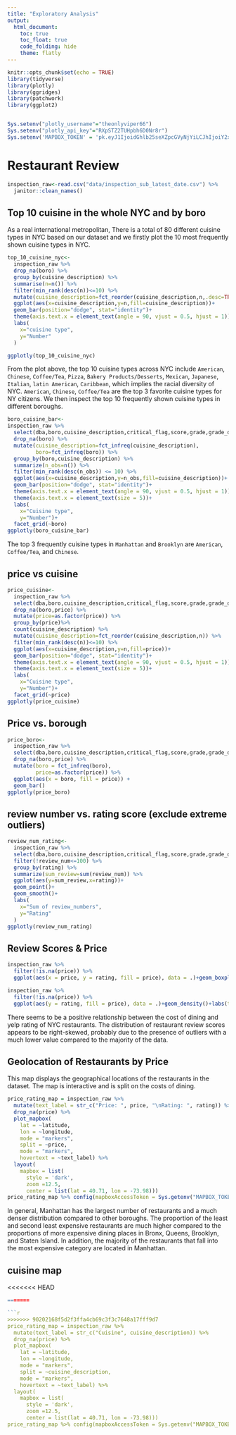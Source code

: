 ```yaml
---
title: "Exploratory Analysis"
output: 
  html_document:
    toc: true
    toc_float: true
    code_folding: hide
    theme: flatly
---
```


```r
knitr::opts_chunk$set(echo = TRUE)
library(tidyverse)
library(plotly)
library(ggridges)
library(patchwork)
library(ggplot2)


Sys.setenv("plotly_username"="theonlyviper66")
Sys.setenv("plotly_api_key"="RXpSTZ2TUHpbh6D0Nr8r")
Sys.setenv('MAPBOX_TOKEN' = 'pk.eyJ1IjoidGhlb25seXZpcGVyNjYiLCJhIjoiY2xiZWY3dmp6MGFyeTNwcXppdzRnYm1nbyJ9.G05d_geqdk2HTTdZRmOmzg')

```

# Restaurant Review 

```r
inspection_raw<-read.csv("data/inspection_sub_latest_date.csv") %>% 
  janitor::clean_names()
```

## Top 10 cuisine in the whole NYC and by boro
As a real international metropolitan, There is a total of 80 different cuisine types in NYC based on our dataset and we firstly plot the 10 most frequently shown cuisine types in NYC.
```r
top_10_cuisine_nyc<-
  inspection_raw %>% 
  drop_na(boro) %>%
  group_by(cuisine_description) %>% 
  summarise(n=n()) %>% 
  filter(min_rank(desc(n))<=10) %>%
  mutate(cuisine_description=fct_reorder(cuisine_description,n,.desc=TRUE)) %>% 
  ggplot(aes(x=cuisine_description,y=n,fill=cuisine_description))+
  geom_bar(position="dodge", stat="identity")+
  theme(axis.text.x = element_text(angle = 90, vjust = 0.5, hjust = 1))+
  labs(
    x="cuisine type",
    y="Number"
  )

ggplotly(top_10_cuisine_nyc)
```

From the plot above, the top 10 cuisine types across NYC include `American`, `Chinese`, `Coffee/Tea`, `Pizza`, `Bakery Products/Desserts`, `Mexican`, `Japanese`, `Italian`, `latin American`, `Caribbean`, which implies the racial diversity of NYC. `American`, `Chinese`, `Coffee/Tea` are the top 3 favorite cuisine types for NY citizens. We then inspect the top 10 frequently shown cuisine types in different boroughs. 

```r
boro_cuisine_bar<-
inspection_raw %>% 
  select(dba,boro,cuisine_description,critical_flag,score,grade,grade_date,inspection_type,latitude,longitude,rating,review_num,price) %>%
  drop_na(boro) %>% 
  mutate(cuisine_description=fct_infreq(cuisine_description),
         boro=fct_infreq(boro)) %>% 
  group_by(boro,cuisine_description) %>%
  summarize(n_obs=n()) %>% 
  filter(min_rank(desc(n_obs)) <= 10) %>%
  ggplot(aes(x=cuisine_description,y=n_obs,fill=cuisine_description))+
  geom_bar(position="dodge", stat="identity")+
  theme(axis.text.x = element_text(angle = 90, vjust = 0.5, hjust = 1))+
  theme(axis.text.x = element_text(size = 5))+
  labs(
    x="Cuisine type",
    y="Number")+
  facet_grid(~boro)
ggplotly(boro_cuisine_bar)
```
The top 3 frequently cuisine types in `Manhattan` and `Brooklyn` are `American`, `Coffee/Tea`, and `Chinese`. 


## price vs cuisine

```r
price_cuisine<-
  inspection_raw %>% 
  select(dba,boro,cuisine_description,critical_flag,score,grade,grade_date,inspection_type,latitude,longitude,rating,review_num,price) %>%
  drop_na(boro,price) %>% 
  mutate(price=as.factor(price)) %>% 
  group_by(price)%>%
  count(cuisine_description) %>%
  mutate(cuisine_description=fct_reorder(cuisine_description,n)) %>%
  filter(min_rank(desc(n))<=10) %>%
  ggplot(aes(x=cuisine_description,y=n,fill=price))+
  geom_bar(position="dodge", stat="identity")+
  theme(axis.text.x = element_text(angle = 90, vjust = 0.5, hjust = 1))+
  theme(axis.text.x = element_text(size = 5))+
  labs(
    x="Cuisine type",
    y="Number")+
  facet_grid(~price)
ggplotly(price_cuisine)
```

## Price vs. borough

```r
price_boro<-
  inspection_raw %>% 
  select(dba,boro,cuisine_description,critical_flag,score,grade,grade_date,inspection_type,latitude,longitude,rating,review_num,price) %>%
  drop_na(boro,price) %>%
  mutate(boro = fct_infreq(boro),
         price=as.factor(price)) %>%
  ggplot(aes(x = boro, fill = price)) + 
  geom_bar()
ggplotly(price_boro)
```

## review number vs. rating score (exclude extreme outliers)

```r
review_num_rating<-
  inspection_raw %>% 
  select(dba,boro,cuisine_description,critical_flag,score,grade,grade_date,inspection_type,latitude,longitude,rating,review_num,price) %>% drop_na(boro,price,rating) %>%
  filter(!review_num<=100) %>%
  group_by(rating) %>%
  summarize(sum_review=sum(review_num)) %>% 
  ggplot(aes(y=sum_review,x=rating))+
  geom_point()+
  geom_smooth()+
  labs(
    x="Sum of review_numbers",
    y="Rating"
  )
ggplotly(review_num_rating)
```


## Review Scores & Price  

```r
inspection_raw %>% 
  filter(!is.na(price)) %>%
  ggplot(aes(x = price, y = rating, fill = price), data = .)+geom_boxplot()+labs(title = "Yelp Rating vs. Price")

inspection_raw %>% 
  filter(!is.na(price)) %>%
  ggplot(aes(y = rating, fill = price), data = .)+geom_density()+labs(title = "Density Plot")+facet_grid(~price)
```

There seems to be a positive relationship between the cost of dining and yelp rating of NYC restaurants. The distribution of restaurant review scores appears to be right-skewed, probably due to the presence of outliers with a much lower value compared to the majority of the data. 

## Geolocation of Restaurants by Price 

This map displays the geographical locations of the restaurants in the dataset. The map is interactive and is split on the costs of dining.   

```r
price_rating_map = inspection_raw %>%
  mutate(text_label = str_c("Price: ", price, "\nRating: ", rating)) %>% 
  drop_na(price) %>%
  plot_mapbox(
    lat = ~latitude,
    lon = ~longitude,
    mode = "markers",
    split = ~price,
    mode = "markers",
    hovertext = ~text_label) %>%
  layout(
    mapbox = list(
      style = 'dark',
      zoom =12.5,
      center = list(lat = 40.71, lon = -73.98))) 
price_rating_map %>% config(mapboxAccessToken = Sys.getenv("MAPBOX_TOKEN"))
```

In general, Manhattan has the largest number of restaurants and a much denser distribution compared to other boroughs. The proportion of the least and second least expensive restaurants are much higher compared to the proportions of more expensive dining places in Bronx, Queens, Brooklyn, and Staten Island. In addition, the majority of the restaurants that fall into the most expensive category are located in Manhattan.  

## cuisine map
<<<<<<< HEAD
```r
=======

```r
>>>>>>> 90202168f5d2f3ffa4cb69c3f3c7648a17fff9d7
price_rating_map = inspection_raw %>%
  mutate(text_label = str_c("Cuisine", cuisine_description)) %>% 
  drop_na(price) %>%
  plot_mapbox(
    lat = ~latitude,
    lon = ~longitude,
    mode = "markers",
    split = ~cuisine_description,
    mode = "markers",
    hovertext = ~text_label) %>%
  layout(
    mapbox = list(
      style = 'dark',
      zoom =12.5,
      center = list(lat = 40.71, lon = -73.98))) 
price_rating_map %>% config(mapboxAccessToken = Sys.getenv("MAPBOX_TOKEN"))
```
